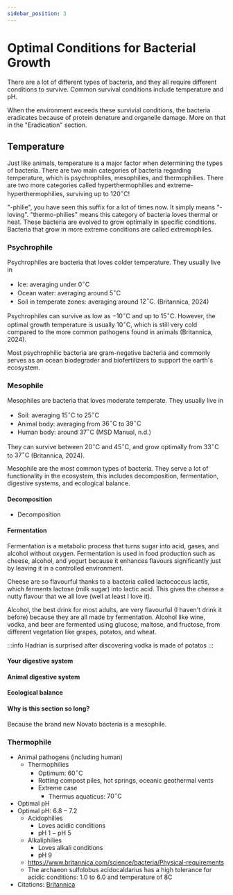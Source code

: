 ```yaml
---
sidebar_position: 3
---
```

# Optimal Conditions for Bacterial Growth
There are a lot of different types of bacteria, and they all require different conditions to survive. Common survival conditions include temperature and pH. 

When the environment exceeds these survivial conditions, the bacteria eradicates because of protein denature and organelle damage. More on that in the "Eradication" section.

## Temperature
Just like animals, temperature is a major factor when determining the types of bacteria. There are two main categories of bacteria regarding temperature, which is psychrophiles, mesophilies, and thermophilies. There are two more categories called hyperthermophilies and extreme-hyperthermophilies, surviving up to $120^\circ\text{C}$! 

"-philie", you have seen this suffix for a lot of times now. It simply means "-loving". "thermo-philies" means this category of bacteria loves thermal or heat. These bacteria are evolved to grow optimally in specific conditions. Bacteria that grow in more extreme conditions are called extremophiles.

### Psychrophile
Psychrophiles are bacteria that loves colder temperature. They usually live in 
- Ice: averaging under $0^\circ\text{C}$
- Ocean water: averaging around $5^\circ\text{C}$
- Soil in temperate zones: averaging around $12^\circ\text{C}$. 
(Britannica, 2024)

Psychrophiles can survive as low as $-10^\circ\text{C}$ and up to $15^\circ\text{C}$. However, the optimal growth temperature is usually $10^\circ\text{C}$, which is still very cold compared to the more common pathogens found in animals (Britannica, 2024).

Most psychrophilic bacteria are gram-negative bacteria and commonly serves as an ocean biodegrader and biofertilizers to support the earth's ecosystem. 

### Mesophile
Mesophiles are bacteria that loves moderate temperate. They usually live in
- Soil: averaging $15^\circ\text{C}$ to $25^\circ\text{C}$
- Animal body: averaging from $36^\circ\text{C}$ to $39^\circ\text{C}$
- Human body: around $37^\circ\text{C}$
(MSD Manual, n.d.)

They can survive between $20^\circ\text{{C}}$ and $45^\circ\text{C}$, and grow optimally from $33^\circ\text{C}$ to $37^\circ\text{C}$ (Britannica, 2024). 

Mesophile are the most common types of bacteria. They serve a lot of functionality in the ecosystem, this includes decomposition, fermentation, digestive systems, and ecological balance. 
#### Decomposition
- Decomposition
#### Fermentation
Fermentation is a metabolic process that turns sugar into acid, gases, and alcohol without oxygen. Fermentation is used in food production such as cheese, alcohol, and yogurt because it enhances flavours significantly just by leaving it in a controlled environment.

Cheese are so flavourful thanks to a bacteria called lactococcus lactis, which ferments lactose (milk sugar) into lactic acid. This gives the cheese a nutty flavour that we all love (well at least I love it). 

Alcohol, the best drink for most adults, are very flavourful (I haven't drink it before) because they are all made by fermentation. Alcohol like wine, vodka, and beer are fermented using glucose, maltose, and fructose, from different vegetation like grapes, potatos, and wheat. 

:::info
Hadrian is surprised after discovering vodka is made of potatos
:::
#### Your digestive system
#### Animal digestive system
#### Ecological balance

#### Why is this section so long?
Because the brand new Novato bacteria is a mesophile.

### Thermophile

- Animal pathogens (including human)
	- Thermophilies
		- Optimum: $60^\circ\text{C}$
		- Rotting compost piles, hot springs, oceanic geothermal vents
		- Extreme case
			- Thermus aquaticus: $70^\circ\text{C}$
- Optimal pH
- Optimal pH: $6.8-7.2$ 
	- Acidophilies
		- Loves acidic conditions
		- $\text{pH 1} - \text{pH 5}$
	- Alkaliphilies
		- Loves alkali conditions
		- $\text{pH 9}$
	- https://www.britannica.com/science/bacteria/Physical-requirements
	- The archaeon sulfolobus acidocaldarius has a high tolerance for acidic conditions: 1.0 to 6.0 and temperature of 8C
- Citations: [Britannica](https://www.britannica.com/science/bacteria/Physical-requirements)

